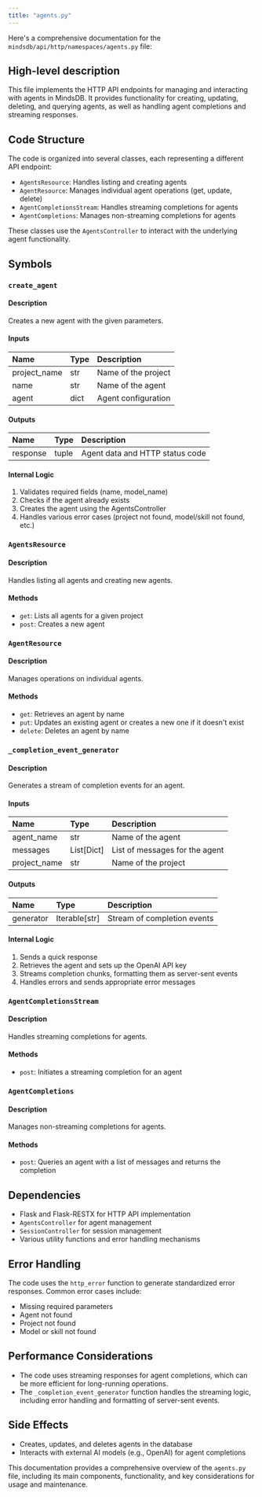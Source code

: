 ```yaml
---
title: "agents.py"
---
```


Here's a comprehensive documentation for the `mindsdb/api/http/namespaces/agents.py` file:

## High-level description
This file implements the HTTP API endpoints for managing and interacting with agents in MindsDB. It provides functionality for creating, updating, deleting, and querying agents, as well as handling agent completions and streaming responses.

## Code Structure
The code is organized into several classes, each representing a different API endpoint:
- `AgentsResource`: Handles listing and creating agents
- `AgentResource`: Manages individual agent operations (get, update, delete)
- `AgentCompletionsStream`: Handles streaming completions for agents
- `AgentCompletions`: Manages non-streaming completions for agents

These classes use the `AgentsController` to interact with the underlying agent functionality.

## Symbols

### `create_agent`
#### Description
Creates a new agent with the given parameters.

#### Inputs
| Name | Type | Description |
|:-----|:-----|:------------|
| project_name | str | Name of the project |
| name | str | Name of the agent |
| agent | dict | Agent configuration |

#### Outputs
| Name | Type | Description |
|:-----|:-----|:------------|
| response | tuple | Agent data and HTTP status code |

#### Internal Logic
1. Validates required fields (name, model_name)
2. Checks if the agent already exists
3. Creates the agent using the AgentsController
4. Handles various error cases (project not found, model/skill not found, etc.)

### `AgentsResource`
#### Description
Handles listing all agents and creating new agents.

#### Methods
- `get`: Lists all agents for a given project
- `post`: Creates a new agent

### `AgentResource`
#### Description
Manages operations on individual agents.

#### Methods
- `get`: Retrieves an agent by name
- `put`: Updates an existing agent or creates a new one if it doesn't exist
- `delete`: Deletes an agent by name

### `_completion_event_generator`
#### Description
Generates a stream of completion events for an agent.

#### Inputs
| Name | Type | Description |
|:-----|:-----|:------------|
| agent_name | str | Name of the agent |
| messages | List[Dict] | List of messages for the agent |
| project_name | str | Name of the project |

#### Outputs
| Name | Type | Description |
|:-----|:-----|:------------|
| generator | Iterable[str] | Stream of completion events |

#### Internal Logic
1. Sends a quick response
2. Retrieves the agent and sets up the OpenAI API key
3. Streams completion chunks, formatting them as server-sent events
4. Handles errors and sends appropriate error messages

### `AgentCompletionsStream`
#### Description
Handles streaming completions for agents.

#### Methods
- `post`: Initiates a streaming completion for an agent

### `AgentCompletions`
#### Description
Manages non-streaming completions for agents.

#### Methods
- `post`: Queries an agent with a list of messages and returns the completion

## Dependencies
- Flask and Flask-RESTX for HTTP API implementation
- `AgentsController` for agent management
- `SessionController` for session management
- Various utility functions and error handling mechanisms

## Error Handling
The code uses the `http_error` function to generate standardized error responses. Common error cases include:
- Missing required parameters
- Agent not found
- Project not found
- Model or skill not found

## Performance Considerations
- The code uses streaming responses for agent completions, which can be more efficient for long-running operations.
- The `_completion_event_generator` function handles the streaming logic, including error handling and formatting of server-sent events.

## Side Effects
- Creates, updates, and deletes agents in the database
- Interacts with external AI models (e.g., OpenAI) for agent completions

This documentation provides a comprehensive overview of the `agents.py` file, including its main components, functionality, and key considerations for usage and maintenance.